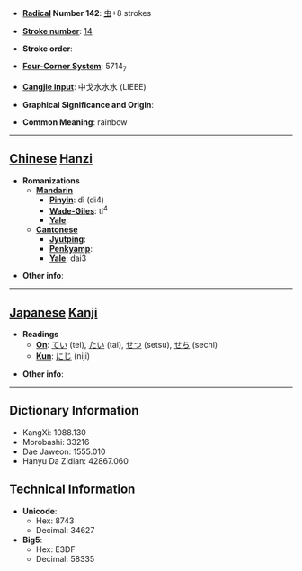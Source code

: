* '''[[Wiktionary:Chinese radical index| Radical]] Number 142''': [[Wiktionary:Chinese radical index 虫|虫]]+8 strokes

* '''[[Wiktionary:Chinese total strokes index|Stroke number]]''': [[Wiktionary:Chinese total strokes index 14|14]]

* '''Stroke order''': 

* '''[[Wiktionary:Chinese four corner index|Four-Corner System]]''': 5714<sub>7</sub>

* '''[[Wiktionary:Chinese Cangjie index|Cangjie input]]''': 中戈水水水 (LIEEE)

* '''Graphical Significance and Origin''': 

* '''Common Meaning''': rainbow

----

== [[Chinese]] [[Hanzi]] ==

* '''Romanizations'''
** '''[[Mandarin]]'''
*** '''[[Pinyin]]''': dì (di4)
*** '''[[Wade-Giles]]''': ti<sup>4</sup>
*** '''[[Yale]]''': 
** '''[[Cantonese]]'''
*** '''[[Jyutping]]''':
*** '''[[Penkyamp]]''': 
*** '''[[Yale]]''': dai3

* '''Other info''': 

----

== [[Japanese]] [[Kanji]] ==

* '''Readings'''
** '''[[On]]''': [[てい]] (tei), [[たい]] (tai), [[せつ]] (setsu), [[せち]] (sechi)
** '''[[Kun]]''': [[にじ]] (niji)

* '''Other info''':  

----

== Dictionary Information ==

* KangXi: 1088.130
* Morobashi: 33216
* Dae Jaweon: 1555.010
* Hanyu Da Zidian: 42867.060

== Technical Information ==

* '''Unicode''':
** Hex: 8743
** Decimal: 34627
* '''Big5''':
** Hex: E3DF
** Decimal: 58335